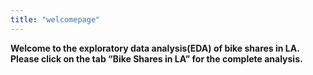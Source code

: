 ```yaml
---
title: "welcomepage"
---
```


**Welcome to the exploratory data analysis(EDA) of bike shares in LA. Please click on the tab "Bike Shares in LA" for the complete analysis.**